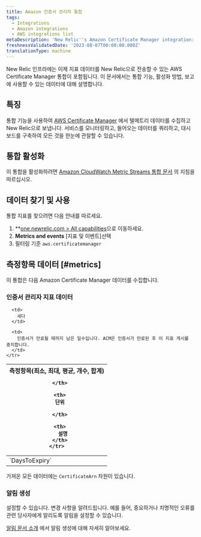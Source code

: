 ```yaml
---
title: Amazon 인증서 관리자 통합
tags:
  - Integrations
  - Amazon integrations
  - AWS integrations list
metaDescription: 'New Relic''s Amazon Certificate Manager integration: what data it reports and how to enable it.'
freshnessValidatedDate: '2023-08-07T00:00:00.000Z'
translationType: machine
---
```


New Relic 인프라에는 이제 지표 데이터를 New Relic으로 전송할 수 있는 AWS Certificate Manager 통합이 포함됩니다. 이 문서에서는 통합 기능, 활성화 방법, 보고에 사용할 수 있는 데이터에 대해 설명합니다.

## 특징

통합 기능을 사용하여 [AWS Certificate Manager](https://aws.amazon.com/certificate-manager/) 에서 텔메트리 데이터를 수집하고 New Relic으로 보냅니다. 서비스를 모니터링하고, 들어오는 데이터를 쿼리하고, 대시보드를 구축하여 모든 것을 한눈에 관찰할 수 있습니다.

## 통합 활성화

이 통합을 활성화하려면 [Amazon CloudWatch Metric Streams 통합 문서](/docs/infrastructure/amazon-integrations/connect/aws-metric-stream-setup/) 의 지침을 따르십시오.

## 데이터 찾기 및 사용

통합 지표를 찾으려면 다음 안내를 따르세요.

1. \*\*[one.newrelic.com > All capabilities](https://one.newrelic.com/all-capabilities)으로 이동하세요.
2. **Metrics and events** \[지표 및 이벤트]선택
3. 필터링 기준 `aws.certificatemanager`

## 측정항목 데이터 [#metrics]

이 통합은 다음 Amazon Certificate Manager 데이터를 수집합니다.

### 인증서 관리자 지표 데이터

<table>
  <thead>
    <tr>
      <th style={{ width: "200px" }}>
        측정항목(최소, 최대, 평균, 개수, 합계)  

      </th>

      <th>
        단위  

      </th>

      <th>
        설명
      </th>
    </tr>
  </thead>

  <tbody>
    <tr>
      <td>
        `DaysToExpiry`
      </td>

      <td>
        세다
      </td>

      <td>
        인증서가 만료될 때까지 남은 일수입니다. ACM은 인증서가 만료된 후 이 지표 게시를 중지합니다.
      </td>
    </tr>
  </tbody>
</table>

가져온 모든 데이터에는 `CertificateArn` 차원이 있습니다.

### 알림 생성

설정할 수 있습니다. <InlinePopover type="alerts"/>변경 사항을 알려드립니다. 예를 들어, 중요하거나 치명적인 오류를 관련 당사자에게 알리도록 알림을 설정할 수 있습니다.

[알림 문서 소개](/docs/alerts-applied-intelligence/new-relic-alerts/learn-alerts/introduction-alerts/) 에서 알림 생성에 대해 자세히 알아보세요.